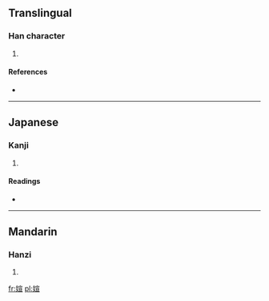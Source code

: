 ==Translingual==

===Han character===
{{Han char|rn=38|rad=女|as=09|sn=12|four=4341<sub>6</sub>|canj=女十一一 (VJMM)}}

# {{defn|Han|sort=女09}}

====References====
* {{Han ref|kx=0267.020|dkj=06507|hdz=21069.040|uh=5A97|ud=23191|bh=D8C5|bd=55493}}

----

==Japanese==

===Kanji===
{{ja-kanji|grade=|rs=女09}}

# {{defn|Japanese|sort=女09}}

====Readings====
* {{ja-readings|on=[[けん]] (ken), [[かん]] (kan), [[せん]] (sen)|kun=}}

----

==Mandarin==

===Hanzi===
{{cmn-hanzi|pin=[[xuān]] ([[xuan1]])|wg=hsüan<sup>1</sup>}}

# {{defn|Mandarin|sort=女09}}

[[fr:媗]]
[[pl:媗]]